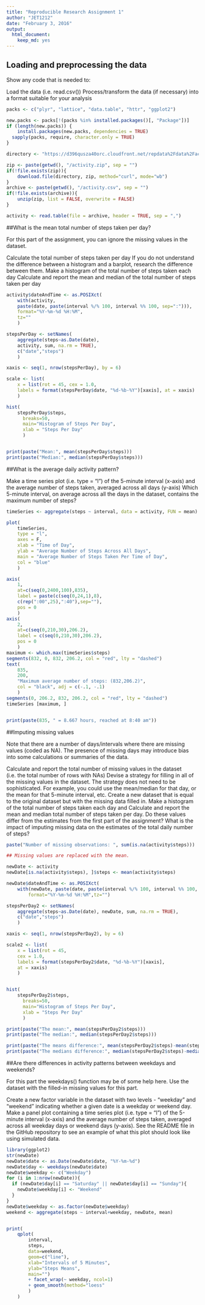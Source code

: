 ```yaml
---
title: "Reproducible Research Assignment 1"
author: "JET1212"
date: "February 3, 2016"
output: 
  html_document: 
    keep_md: yes
---
```

## Loading and preprocessing the data

Show any code that is needed to:

  Load the data (i.e. read.csv())
  Process/transform the data (if necessary) into a format suitable for your analysis

```r
packs <- c("plyr", "lattice", "data.table", "httr", "ggplot2")

new.packs <- packs[!(packs %in% installed.packages()[, "Package"])]
if (length(new.packs)) {
    install.packages(new.packs, dependencies = TRUE)
  sapply(packs, require, character.only = TRUE)
}

directory <- "https://d396qusza40orc.cloudfront.net/repdata%2Fdata%2Factivity.zip"

zip <- paste(getwd(), "/activity.zip", sep = "")
if(!file.exists(zip)){
    download.file(directory, zip, method="curl", mode="wb")
}
archive <- paste(getwd(), "/activity.csv", sep = "")
if(!file.exists(archive)){
    unzip(zip, list = FALSE, overwrite = FALSE)
}

activity <- read.table(file = archive, header = TRUE, sep = ",")
```

##What is the mean total number of steps taken per day?

For this part of the assignment, you can ignore the missing values in the dataset.

Calculate the total number of steps taken per day
If you do not understand the difference between a histogram and a barplot, research the difference between them. Make a histogram of the total number of steps taken each day
Calculate and report the mean and median of the total number of steps taken per day

```r
activity$dateAndTime <- as.POSIXct(
	with(activity, 
	paste(date, paste(interval %/% 100, interval %% 100, sep=":"))),
	format="%Y-%m-%d %H:%M",
	tz=""
	)

stepsPerDay <- setNames(
	aggregate(steps~as.Date(date), 
	activity, sum, na.rm = TRUE), 
	c("date","steps")
	)

xaxis <- seq(1, nrow(stepsPerDay), by = 6)

scale <- list(
	x = list(rot = 45, cex = 1.0, 
	labels = format(stepsPerDay$date, "%d-%b-%Y")[xaxis], at = xaxis)
	)

hist(
    stepsPerDay$steps, 
      breaks=50, 
      main="Histogram of Steps Per Day",
      xlab = "Steps Per Day"
      )


print(paste("Mean:", mean(stepsPerDay$steps)))
print(paste("Median:", median(stepsPerDay$steps)))
```

##What is the average daily activity pattern?

Make a time series plot (i.e. type = "l") of the 5-minute interval (x-axis) and the average number of steps taken, averaged across all days (y-axis)
Which 5-minute interval, on average across all the days in the dataset, contains the maximum number of steps?

```r
timeSeries <- aggregate(steps ~ interval, data = activity, FUN = mean)

plot(
	timeSeries, 
	type = "l", 
	axes = F, 
	xlab = "Time of Day",
	ylab = "Average Number of Steps Across All Days", 
	main = "Average Number of Steps Taken Per Time of Day", 
	col = "blue"
	)

axis(
	1,
	at=c(seq(0,2400,100),835), 
	label = paste(c(seq(0,24,1),8),
	c(rep(":00",25),":40"),sep=""), 
	pos = 0
	)
axis(
	2, 
	at=c(seq(0,210,30),206.2), 
	label = c(seq(0,210,30),206.2), 
	pos = 0
	)
maximum <- which.max(timeSeries$steps)
segments(832, 0, 832, 206.2, col = "red", lty = "dashed")
text(
	835,
	200, 
	"Maximum average number of steps: (832,206.2)", 
	col = "black", adj = c(-.1, -.1)
	)
segments(0, 206.2, 832, 206.2, col = "red", lty = "dashed")
timeSeries [maximum, ]


print(paste(835, " = 8.667 hours, reached at 8:40 am"))
```


##Imputing missing values

Note that there are a number of days/intervals where there are missing values (coded as NA). The presence of missing days may introduce bias into some calculations or summaries of the data.

Calculate and report the total number of missing values in the dataset (i.e. the total number of rows with NAs)
Devise a strategy for filling in all of the missing values in the dataset. The strategy does not need to be sophisticated. For example, you could use the mean/median for that day, or the mean for that 5-minute interval, etc.
Create a new dataset that is equal to the original dataset but with the missing data filled in.
Make a histogram of the total number of steps taken each day and Calculate and report the mean and median total number of steps taken per day. Do these values differ from the estimates from the first part of the assignment? What is the impact of imputing missing data on the estimates of the total daily number of steps?

```r
paste("Number of missing observations: ", sum(is.na(activity$steps)))

## Missing values are replaced with the mean.

newDate <- activity
newDate[is.na(activity$steps), ]$steps <- mean(activity$steps)

newDate$dateAndTime <- as.POSIXct(
	with(newDate, paste(date, paste(interval %/% 100, interval %% 100, sep=":"))),
    	format="%Y-%m-%d %H:%M",tz="")

stepsPerDay2 <- setNames(
	aggregate(steps~as.Date(date), newDate, sum, na.rm = TRUE), 
	c("date","steps")
	)

xaxis <- seq(1, nrow(stepsPerDay2), by = 6)

scale2 <- list(
	x = list(rot = 45, 
	cex = 1.0, 
	labels = format(stepsPerDay2$date, "%d-%b-%Y")[xaxis], 
	at = xaxis)
	)


hist(
    stepsPerDay2$steps, 
      breaks=50, 
      main="Histogram of Steps Per Day",
      xlab = "Steps Per Day"
      )

print(paste("The mean:", mean(stepsPerDay2$steps)))
print(paste("The median:", median(stepsPerDay2$steps)))

print(paste("The means difference:", mean(stepsPerDay2$steps)-mean(stepsPerDay$steps)))
print(paste("The medians difference:", median(stepsPerDay2$steps)-median(stepsPerDay$steps)))
```

##Are there differences in activity patterns between weekdays and weekends?

For this part the weekdays() function may be of some help here. Use the dataset with the filled-in missing values for this part.

Create a new factor variable in the dataset with two levels - "weekday" and "weekend" indicating whether a given date is a weekday or weekend day.
Make a panel plot containing a time series plot (i.e. type = "l") of the 5-minute interval (x-axis) and the average number of steps taken, averaged across all weekday days or weekend days (y-axis). See the README file in the GitHub repository to see an example of what this plot should look like using simulated data.

```r
library(ggplot2)
str(newDate)
newDate$date <- as.Date(newDate$date, "%Y-%m-%d")
newDate$day <- weekdays(newDate$date)
newDate$weekday <- c("Weekday")
for (i in 1:nrow(newDate)){
  if (newDate$day[i] == "Saturday" || newDate$day[i] == "Sunday"){
    newDate$weekday[i] <- "Weekend"
  }
}
newDate$weekday <- as.factor(newDate$weekday)
weekend <- aggregate(steps ~ interval+weekday, newDate, mean)


print(
    qplot(
	    interval, 
	    steps, 
	    data=weekend, 
	    geom=c("line"), 
	    xlab="Intervals of 5 Minutes", 
	    ylab="Steps Means", 
	    main="") 
	    + facet_wrap(~ weekday, ncol=1) 
	    + geom_smooth(method="loess"
	    )
    )



```


